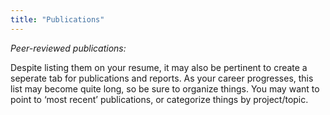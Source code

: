 ```yaml
---
title: "Publications"
---
```


*Peer-reviewed publications:*

Despite listing them on your resume, it may also be pertinent to create a seperate tab for publications and reports. As your career progresses, this list may become quite long, so be sure to organize things. You may want to point to 'most recent' publications, or categorize things by project/topic. 